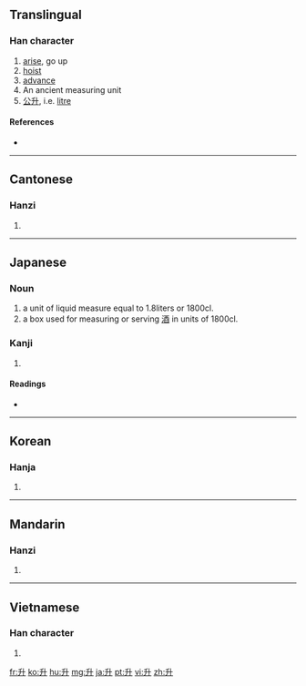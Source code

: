{{also|昇}}
==Translingual==

===Han character===
{{Han char|rn=24|rad=十|as=02|sn=4|four=2440<sub>0</sub>|canj=竹廿 (HT)}}

# [[arise]], go up
# [[hoist]]
# [[advance]]
# An ancient measuring unit
# [[公升]], i.e. [[litre]]

====References====
* {{Han ref|kx=0156.030|dkj=02702|dj=0353.040|hdz=10033.050|uh=5347|ud=21319|bh=A4C9|bd=42185}}

----

==Cantonese==

===Hanzi===
{{yue-hanzi|jyut=|y=sing1}}

# {{defn|Cantonese|sort=十02}}

----

==Japanese==

===Noun===
{{ja-noun|k|count=升|hira=ます|rom=masu}}

# a unit of liquid measure equal to 1.8liters or 1800cl.
# a box used for measuring or serving [[酒]] in units of 1800cl.

===Kanji===
{{ja-kanji|grade=c|rs=十02}}

# {{defn|Japanese|sort=十02}}

====Readings====
* {{ja-readings|on=[[しょう]] (shō)|kun=[[ます]] (masu), [[のぼる]] (noboru)}}

----

==Korean==

===Hanja===
{{ko-hanja|hangeul=승|rv=seung|mr=sŭng}}

# {{defn|Korean|sort=十02}}

----

==Mandarin==

===Hanzi===
{{cmn-hanzi|pin=[[shēng]] ([[sheng1]])|wg=sheng<sup>1</sup>}}

# {{defn|Mandarin|sort=十02}}

----

==Vietnamese==

===Han character===
{{vi-hantu|[[thăng]], [[thưng]]|rs=十02}}

# {{defn|Vietnamese|sort=十02}}

[[fr:升]]
[[ko:升]]
[[hu:升]]
[[mg:升]]
[[ja:升]]
[[pt:升]]
[[vi:升]]
[[zh:升]]